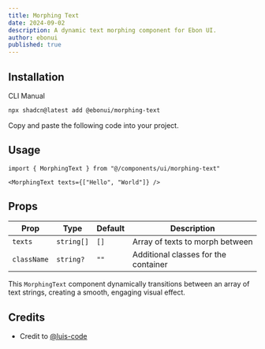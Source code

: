 ```yaml
---
title: Morphing Text
date: 2024-09-02
description: A dynamic text morphing component for Ebon UI.
author: ebonui
published: true
---
```


<ComponentPreview name="morphing-text-demo" />

## Installation

<Tabs defaultValue="cli">

<TabsList>
  <TabsTrigger value="cli">CLI</TabsTrigger>
  <TabsTrigger value="manual">Manual</TabsTrigger>
</TabsList>
<TabsContent value="cli">

```bash
npx shadcn@latest add @ebonui/morphing-text
```

</TabsContent>

<TabsContent value="manual">

<Steps>

<Step>Copy and paste the following code into your project.</Step>

<ComponentSource name="morphing-text" />

</Steps>

</TabsContent>

</Tabs>

## Usage

```tsx showLineNumbers
import { MorphingText } from "@/components/ui/morphing-text"
```

```tsx showLineNumbers
<MorphingText texts={["Hello", "World"]} />
```

## Props

| Prop        | Type       | Default | Description                          |
| ----------- | ---------- | ------- | ------------------------------------ |
| `texts`     | `string[]` | `[]`    | Array of texts to morph between      |
| `className` | `string?`  | `""`    | Additional classes for the container |

This `MorphingText` component dynamically transitions between an array of text strings, creating a smooth, engaging visual effect.

## Credits

- Credit to [@luis-code](https://luis-code.vercel.app/)
